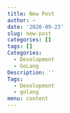 ```yaml
---
title: New Post
author: ~
date: '2020-09-23'
slug: new-post
categories: []
tags: []
Categories:
  - Development
  - GoLang
Description: ''
Tags:
  - Development
  - golang
menu: content
---
```

